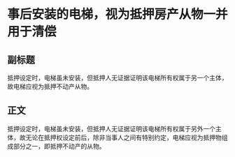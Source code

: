 # 事后安装的电梯，视为抵押房产从物一并用于清偿
## 副标题
抵押设定时，电梯虽未安装，但抵押人无证据证明该电梯所有权属于另一个主体，故电梯应视为抵押不动产从物。
## 正文
抵押设定时，电梯虽未安装，但抵押人无证据证明该电梯所有权属于另外一个主体，故无论在抵押权设定前后，除非当事人之间有特别约定，电梯应视为抵押物组成部分之一，即抵押不动产的从物。